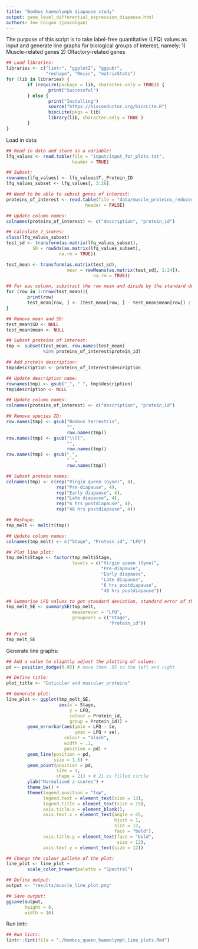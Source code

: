 ```yaml
---
title: "Bombus haemolymph diapause study"
output: gene_level_differential_expression_diapause.html
authors: Joe Colgan (joscolgan)
---
```


The purpose of this script is to take label-free quantitative (LFQ) values as input and generate line graphs for biological groups of interest, namely:
1) Muscle-related genes
2) Olfactory-related genes

```r
## Load libraries:
libraries <- c("lintr", "ggplot2", "ggpubr",
               "reshape", "Rmisc", "matrixStats")
for (lib in libraries) {
        if (require(package = lib, character.only = TRUE)) {
                print("Successful")
        } else {
                print("Installing")
                source("https://bioconductor.org/biocLite.R")
                biocLite(pkgs = lib)
                library(lib, character.only = TRUE )
        }
}
```

Load in data:

```r
## Read in data and store as a variable:
lfq_values <- read.table(file = "input/input_for_plots.txt",
                         header = TRUE)

## Subset:
rownames(lfq_values) <- lfq_values$T._Protein_ID
lfq_values_subset <- lfq_values[, 3:26]

## Need to be able to subset genes of interest:
proteins_of_interest <- read.table(file = "data/muscle_proteins_reduced.txt",
                              header = FALSE)

## Update column names:
colnames(proteins_of_interest) <- c("description", "protein_id")

## Calculate z_scores:
class(lfq_values_subset)
test_sd <- transform(as.matrix(lfq_values_subset),
          SD = rowSds(as.matrix(lfq_values_subset),
                    na.rm = TRUE))

test_mean <- transform(as.matrix(test_sd),
                       mean = rowMeans(as.matrix(test_sd[, 1:24]),
                                 na.rm = TRUE))

## For eac column, substract the row mean and divide by the standard deviation:
for (row in 1:nrow(test_mean)){
        print(row)
        test_mean[row, ] <- (test_mean[row, ] - test_mean$mean[row]) / test_mean$SD[row]
}

## Remove mean and SD:
test_mean$SD <- NULL
test_mean$mean <- NULL

## Subset proteins of interest:
tmp <- subset(test_mean, row.names(test_mean)
              %in% proteins_of_interest$protein_id)

## Add protein description:
tmp$description <- proteins_of_interest$description

## Update description name:
rownames(tmp) <- gsub("_", " ", tmp$description)
tmp$description <- NULL

## Update column names:
colnames(proteins_of_interest) <- c("description", "protein_id")

## Remove species ID:
row.names(tmp) <- gsub("Bombus terrestris",
                       "",
                       row.names(tmp))
row.names(tmp) <- gsub("\\[]",
                       "",
                       row.names(tmp))
row.names(tmp) <- gsub("_",
                       " ",
                       row.names(tmp))

## Subset protein names:
colnames(tmp) <- c(rep("Virgin queen (Gyne)", 4),
                   rep("Pre-diapause", 4),
                   rep("Early diapause", 4),
                   rep("Late diapause", 4),
                   rep("6 hrs postdiapause", 4),
                   rep("48 hrs postdiapause", 4))

## Reshape:
tmp_melt <- melt(t(tmp))

## Update column names:
colnames(tmp_melt) <- c("Stage", "Protein_id", "LFQ")

## Plot line plot:
tmp_melt$Stage <- factor(tmp_melt$Stage,
                         levels = c("Virgin queen (Gyne)",
                                    "Pre-diapause",
                                    "Early diapause",
                                    "Late diapause",
                                    "6 hrs postdiapause",
                                    "48 hrs postdiapause"))

## Summarise LFQ values to get standard deviation, standard error of the mean and a default (95%) confidence interval:      
tmp_melt_SE <- summarySE(tmp_melt,
                         measurevar = "LFQ",
                         groupvars = c("Stage",
                                       "Protein_id"))

## Print
tmp_melt_SE
```

Generate line graphs:

```r
## Add a value to slightly adjust the plotting of values:
pd <- position_dodge(0.05) # move them .05 to the left and right

## Define title:
plot_title <- "Cuticular and muscular proteins"

## Generate plot:
line_plot <- ggplot(tmp_melt_SE,
                    aes(x = Stage,
                        y = LFQ,
                        colour = Protein_id,
                        group = Protein_id)) +
        geom_errorbar(aes(ymin = LFQ - se,
                          ymax = LFQ + se),
                      colour = "black",
                      width = .1,
                      position = pd) +
        geom_line(position = pd,
                  size = 1.5) +
        geom_point(position = pd,
                   size = 3,
                   shape = 21) + # 21 is filled circle
        ylab("Normalised z-scores") +
        theme_bw() +
        theme(legend.position = "top",
              legend.text = element_text(size = 13),
              legend.title = element_text(size = 15),
              axis.title.x = element_blank(),
              axis.text.x = element_text(angle = 45,
                                         hjust = 1,
                                         size = 12,
                                         face = "bold"),
              axis.title.y = element_text(face = "bold",
                                          size = 12),
              axis.text.y = element_text(size = 12))

## Change the colour pallete of the plot:
line_plot <- line_plot +
        scale_color_brewer(palette = "Spectral")

## Define output:
output <- "results/muscle_line_plot.png"

## Save output:
ggsave(output,
       height = 8,
       width = 16)
```

Run lintr:

```r
## Run lintr:
lintr::lint(file = "./bombus_queen_haemolymph_line_plots.Rmd")
```